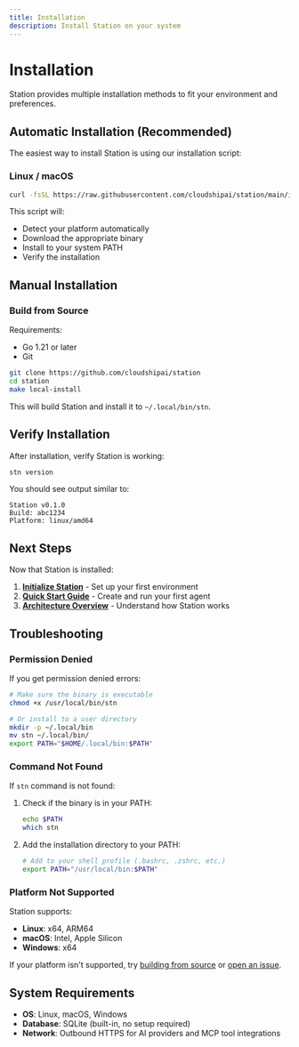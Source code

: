 ```yaml
---
title: Installation
description: Install Station on your system
---
```


# Installation

Station provides multiple installation methods to fit your environment and preferences.

## Automatic Installation (Recommended)

The easiest way to install Station is using our installation script:

### Linux / macOS
```bash
curl -fsSL https://raw.githubusercontent.com/cloudshipai/station/main/install.sh | bash
```

This script will:
- Detect your platform automatically
- Download the appropriate binary
- Install to your system PATH
- Verify the installation

## Manual Installation

### Build from Source

Requirements:
- Go 1.21 or later
- Git

```bash
git clone https://github.com/cloudshipai/station
cd station
make local-install
```

This will build Station and install it to `~/.local/bin/stn`.

## Verify Installation

After installation, verify Station is working:

```bash
stn version
```

You should see output similar to:
```
Station v0.1.0
Build: abc1234
Platform: linux/amd64
```

## Next Steps

Now that Station is installed:

1. **[Initialize Station](/station/en/quickstart#1-initialize-station)** - Set up your first environment
2. **[Quick Start Guide](/station/en/quickstart)** - Create and run your first agent
3. **[Architecture Overview](/station/en/architecture)** - Understand how Station works

## Troubleshooting

### Permission Denied

If you get permission denied errors:

```bash
# Make sure the binary is executable
chmod +x /usr/local/bin/stn

# Or install to a user directory
mkdir -p ~/.local/bin
mv stn ~/.local/bin/
export PATH="$HOME/.local/bin:$PATH"
```

### Command Not Found

If `stn` command is not found:

1. Check if the binary is in your PATH:
   ```bash
   echo $PATH
   which stn
   ```

2. Add the installation directory to your PATH:
   ```bash
   # Add to your shell profile (.bashrc, .zshrc, etc.)
   export PATH="/usr/local/bin:$PATH"
   ```

### Platform Not Supported

Station supports:
- **Linux**: x64, ARM64
- **macOS**: Intel, Apple Silicon  
- **Windows**: x64

If your platform isn't supported, try [building from source](#build-from-source) or [open an issue](https://github.com/cloudshipai/station/issues).

## System Requirements

- **OS**: Linux, macOS, Windows
- **Database**: SQLite (built-in, no setup required)
- **Network**: Outbound HTTPS for AI providers and MCP tool integrations